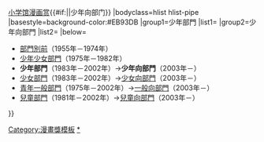 {{Navbox
|name=小学馆漫画赏少年向部门
|title={{#if:{{{1|}}}|{{{1|}}}|}}[[小学馆漫画赏]]{{#if:{{{2|}}}|{{{2|}}}|少年向部门}}
|bodyclass=hlist hlist-pipe
|basestyle=background-color:#EB93DB
|group1=少年部門
|list1={{Navbox|child
 |basestyle=background-color:#EB93DB
 |group1=1980年代
 |list1=
*83 [[六三四之劍]]（[[村上紀香]]）
*84 {{link-ja|雙鷹 (漫畫)|ふたり鷹|雙鷹}},[[戰區88]]（[[新谷薰]]）
*85 {{link-ja|初戀緋聞|初恋スキャンダル}},{{link-ja|砥！人類|とべ!人類|砥！人類II}}（[[尾瀨朗]]）
*86 [[銀牙|銀牙 -流星 銀-]]（{{link-ja|高橋義廣|高橋よしひろ}}）
*87 {{link-ja|冬物語|冬物語 (漫画)}},{{link-ja|只要滿足|ジャストミート (漫画)}}（{{link-ja|原秀則|原秀則}}）
*88 {{link-ja|B・B|B・B}}（{{link-ja|石渡治|石渡治}}）
*89 {{link-ja|即將逆轉五所瓦|うっちゃれ五所瓦}}（{{link-ja|仲今強|なかいま強}}）
 |group2=1990年代
 |list2=
*90 [[機動警察]]（[[結城正美]]）
*91 [[潮與虎]]（[[藤田和日郎]]）
*92 [[GS美神 極樂大作戰！！]]（[[椎名高志]]）
*93 [[幽遊白書|幽☆遊☆白書]]（[[富樫義博]]）
*94 [[灌篮高手]]（[[井上雄彥]]）
*95 [[棒球大聯盟]]（[[滿田拓也]]）
*96 [[火線先鋒大吾]]（[[曾田正人]]）
*97 [[奧運高手]]（[[森末慎二]]・[[菊田洋之]]）
*98 [[ARMS神臂]]（[[皆川亮二]]）
*99 {{link-ja|Monkey Turn|モンキーターン (漫画}}（[[河合克敏]]）/[[棋魂]]（[[堀田由美]]・[[小畑健]]）
 |group3=2000年代
 |list3=
*00 [[名偵探柯南]]（[[青山剛昌]]）/[[魯莽天使]]（[[西森博之]]）
*01 [[犬夜叉]]（[[高橋留美子]]）
*02 [[魔法少年賈修]]（[[雷句誠]]）
}}
|group2=少年向部門
|list2={{Navbox|child
 |basestyle=background-color:#EB93DB
 |group1=2000年代
 |list1=
*03 [[日式麵包王]]（[[橋口隆志]]）/[[鋼之鍊金術師]]（[[荒川弘]]）
*04 [[BLEACH]]（[[久保带人]]）
*05 [[野性之聲]]（[[藤崎聖人]]）
*06 [[結界師]]（[[田邊伊衛郎]]）
*07 [[鑽石王牌]]（[[寺嶋裕二]]）
*08 [[四葉遊戲]]（[[安達充]]）
*09 [[SKET DANCE]]（[[篠原健太]]）
 |group2=2010年代
 |list2=
*10 {{link-ja|高球王|KING GOLF}}（{{link-ja|佐佐木健 (漫画家)|佐々木健 (漫画家)|佐佐木健}}）
*11 [[信長協奏曲]]（[[石井步]]）
*12 [[银之匙 Silver Spoon]]（[[荒川弘]]）
*13 [[魔奇少年]]（[[大高忍]]）
*14 [[BE BLUES! 化身為青]]（[[田中基之]]）
*15 [[排球少年！！]]（[[古館春一]]）
*16 [[路人超能100]]（[[ONE (漫畫家)|ONE]]）
*17 [[約定的夢幻島]]（[[白井海芋]]、{{link-ja|出水ぽすか}}）
*18 [[Dr.STONE 新石紀]]（[[稻垣理一郎]]、[[Boichi]]）
*19 [[舞伎家的料理人]]（[[小山愛子]]）
 |group3=2020年代
 |list3=
*20 [[擅長捉弄人的高木同學]]（[[山本崇一朗]]）/[[鏈鋸人]]（[[藤本樹]]）
}}
|below=
*[[Template:小学館漫画賞|部門別前]]（1955年－1974年）
*[[Template:小学馆漫画赏少年少女部门|少年少女部門]]（1975年－1982年）
*'''少年部門'''（1983年－2002年）→'''少年向部門'''（2003年－）
*[[Template:小学馆漫画赏少女向部门|少女部門]]（1983年－2002年）→[[Template:小学馆漫画赏少女向部门|少女向部門]]（2003年－）
*[[Template:小學館漫畫賞一般向部門|青年一般部門]]（1975年－2002年）→[[Template:小學館漫畫賞一般向部門|一般向部門]]（2003年－）
*[[Template:小學館漫畫賞兒童向部門|兒童部門]]（1981年－2002年）→[[Template:小學館漫畫賞兒童向部門|兒童向部門]]（2003年－）
}}<noinclude>
[[Category:漫畫獎模板]]
[[Category:小学館|*]]
</noinclude>